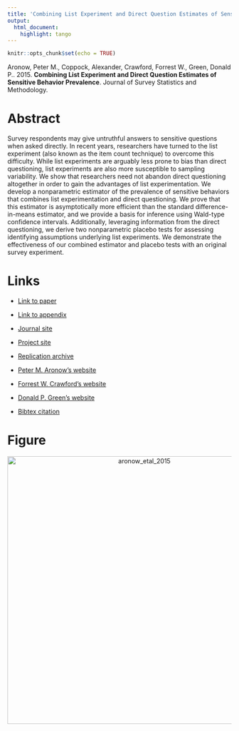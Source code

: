 ```yaml
---
title: 'Combining List Experiment and Direct Question Estimates of Sensitive Behavior Prevalence'
output:
  html_document:
    highlight: tango
---
```


```r
knitr::opts_chunk$set(echo = TRUE)
```

Aronow, Peter M., Coppock, Alexander, Crawford, Forrest W., Green, Donald P.. 2015. <b>Combining List Experiment and Direct Question Estimates of Sensitive Behavior Prevalence</b>. Journal of Survey Statistics and Methodology.

# Abstract
Survey respondents may give untruthful answers to sensitive questions when asked directly. In recent years, researchers have turned to the list experiment (also known as the item count technique) to overcome this difficulty. While list experiments are arguably less prone to bias than direct questioning, list experiments are also more susceptible to sampling variability. We show that researchers need not abandon direct questioning altogether in order to gain the advantages of list experimentation. We develop a nonparametric estimator of the prevalence of sensitive behaviors that combines list experimentation and direct questioning. We prove that this estimator is asymptotically more efficient than the standard difference-in-means estimator, and we provide a basis for inference using Wald-type confidence intervals. Additionally, leveraging information from the direct questioning, we derive two nonparametric placebo tests for assessing identifying assumptions underlying list experiments. We demonstrate the effectiveness of our combined estimator and placebo tests with an original survey experiment.

# Links
 - <a href='aronow_etal_2015.pdf' target='_blank'>Link to paper</a>
 - <a href='aronow_etal_2015_appendix.pdf'target='_blank'>Link to appendix</a>
 - <a href='https://doi.org/10.1093/jssam/smu023'target='_blank'>Journal site</a>
 - <a href='http://list.sensitivequestions.org'target='_blank'>Project site</a>
 - <a href='https://doi.org/10.7910/DVN/29984'target='_blank'>Replication archive</a>

 - <a href= 'https://peteraronow.github.io' target='_blank'>Peter M. Aronow's website</a>
 - <a href= 'http://www.crawfordlab.io' target='_blank'>Forrest W. Crawford's website</a>
 - <a href= 'http://www.donaldgreen.com/' target='_blank'>Donald P. Green's website</a>
 - <a href='aronow_etal_2015.bib'target='_blank'>Bibtex citation</a>

# Figure
<center><img src="display_figures/aronow_etal_2015_display.png" alt="aronow_etal_2015" width="600"></center>
